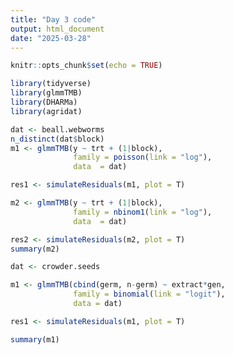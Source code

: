 ```yaml
---
title: "Day 3 code"
output: html_document
date: "2025-03-28"
---
```


```r
knitr::opts_chunk$set(echo = TRUE)
```

```r
library(tidyverse)
library(glmmTMB)
library(DHARMa)
library(agridat)
```

```r
dat <- beall.webworms
n_distinct(dat$block)
m1 <- glmmTMB(y ~ trt + (1|block),
              family = poisson(link = "log"),
              data  = dat)

res1 <- simulateResiduals(m1, plot = T)

m2 <- glmmTMB(y ~ trt + (1|block),
              family = nbinom1(link = "log"),
              data  = dat)

res2 <- simulateResiduals(m2, plot = T)
summary(m2)
```

```r
dat <- crowder.seeds

m1 <- glmmTMB(cbind(germ, n-germ) ~ extract*gen,
              family = binomial(link = "logit"),
              data = dat)

res1 <- simulateResiduals(m1, plot = T)

summary(m1)
```
